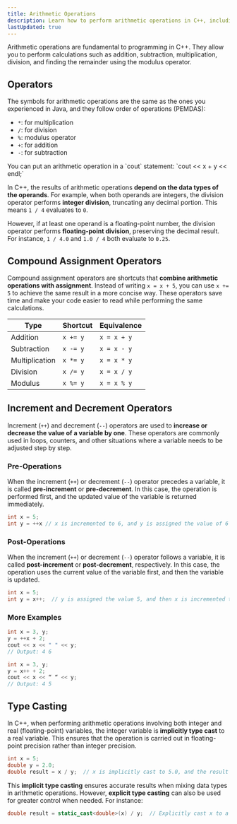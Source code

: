 ```yaml
---
title: Arithmetic Operations
description: Learn how to perform arithmetic operations in C++, including addition, subtraction, multiplication, division, and modulus, with examples.
lastUpdated: true
---
```



Arithmetic operations are fundamental to programming in C++. 
They allow you to perform calculations such as addition, subtraction, 
multiplication, division, and finding the remainder using the modulus operator. 

## Operators

The symbols for arithmetic operations are the same as the ones you experienced in Java, and they follow 
order of operations (PEMDAS):

- `*`: for multiplication
- `/`: for division
- `%`: modulus operator
- `+`: for addition
- `-`: for subtraction

<Aside>
You can put an arithmetic operation in a `cout` statement: `cout << x + y << endl;`
</Aside>

In C++, the results of arithmetic operations **depend on the data types of the operands**. 
For example, when both operands are integers, the division operator performs **integer division**, 
truncating any decimal portion. This means `1 / 4` evaluates to `0`. 

However, if at least one operand 
is a floating-point number, the division operator performs **floating-point division**, preserving the decimal result. 
For instance, `1 / 4.0` and `1.0 / 4` both evaluate to `0.25`. 

## Compound Assignment Operators

Compound assignment operators are shortcuts that **combine arithmetic operations with assignment**. 
Instead of writing `x = x + 5`, you can use `x += 5` to achieve the same result in a more concise way. 
These operators save time and make your code easier to read while performing the same calculations.

| Type | Shortcut | Equivalence |
| --- | --- | --- |
| Addition | `x += y` | `x = x + y` |
| Subtraction | `x -= y` | `x = x - y` |
| Multiplication | `x *= y` | `x = x * y` |
| Division | `x /= y` | `x = x / y` |
| Modulus | `x %= y` | `x = x % y` |

## Increment and Decrement Operators

Increment (`++`) and decrement (`--`) operators are used to **increase or decrease the 
value of a variable by one**. These operators are commonly used in loops, counters, 
and other situations where a variable needs to be adjusted step by step.

### Pre-Operations

When the increment (`++`) or decrement (`--`) operator precedes a variable, it is called **pre-increment** 
or **pre-decrement**. In this case, the operation is performed first, and the updated 
value of the variable is returned immediately.

```cpp
int x = 5;
int y = ++x // x is incremented to 6, and y is assigned the value of 6
```

### Post-Operations

When the increment (`++`) or decrement (`--`) operator follows a variable, it is called 
**post-increment** or **post-decrement**, respectively. In this case, the operation uses the 
current value of the variable first, and then the variable is updated.

```cpp
int x = 5;
int y = x++;  // y is assigned the value 5, and then x is incremented to 6
```

### More Examples 

```cpp
int x = 3, y;
y = ++x + 2;
cout << x << " " << y;
// Output: 4 6
```

```cpp
int x = 3, y;
y = x++ + 2;
cout << x << “ “ << y;
// Output: 4 5
```

## Type Casting

In C++, when performing arithmetic operations involving both integer and real 
(floating-point) variables, the integer variable is **implicitly type cast** to a 
real variable. This ensures that the operation is carried out in floating-point 
precision rather than integer precision.

```cpp
int x = 5;
double y = 2.0;
double result = x / y;  // x is implicitly cast to 5.0, and the result is 2.5
```

This **implicit type casting** ensures accurate results when mixing data types in 
arithmetic operations. However, **explicit type casting** can also be used for 
greater control when needed. For instance:

```cpp
double result = static_cast<double>(x) / y;  // Explicitly cast x to a double
```